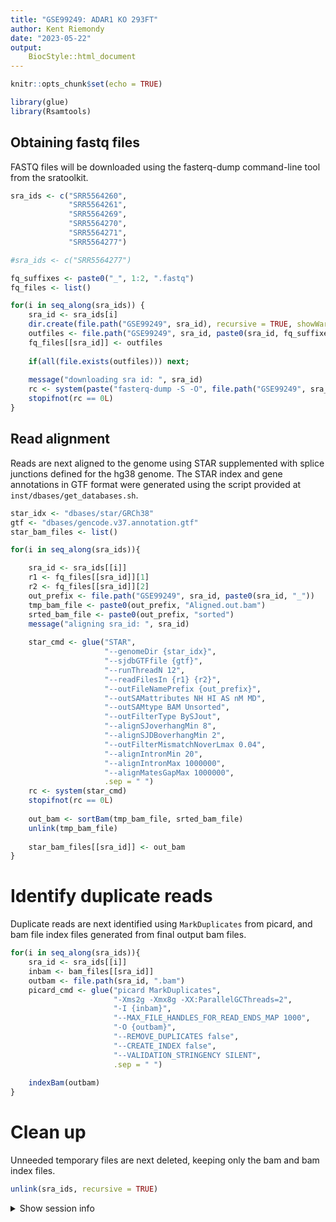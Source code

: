 ```yaml
---
title: "GSE99249: ADAR1 KO 293FT"
author: Kent Riemondy
date: "2023-05-22"
output:
    BiocStyle::html_document
---
```


```r
knitr::opts_chunk$set(echo = TRUE)
```

```r
library(glue)
library(Rsamtools)
```

## Obtaining fastq files

FASTQ files will be downloaded using the fasterq-dump command-line tool from the sratoolkit.

```r
sra_ids <- c("SRR5564260",
             "SRR5564261",
             "SRR5564269",
             "SRR5564270",
             "SRR5564271",
             "SRR5564277")

#sra_ids <- c("SRR5564277")

fq_suffixes <- paste0("_", 1:2, ".fastq")
fq_files <- list()

for(i in seq_along(sra_ids)) {
    sra_id <- sra_ids[i]
    dir.create(file.path("GSE99249", sra_id), recursive = TRUE, showWarnings = FALSE)
    outfiles <- file.path("GSE99249", sra_id, paste0(sra_id, fq_suffixes))
    fq_files[[sra_id]] <- outfiles
        
    if(all(file.exists(outfiles))) next;
    
    message("downloading sra id: ", sra_id)
    rc <- system(paste("fasterq-dump -S -O", file.path("GSE99249", sra_id),  sra_id))
    stopifnot(rc == 0L)
}
```


## Read alignment

Reads are next aligned to the genome using STAR supplemented with splice junctions defined for the hg38 genome. The STAR index and gene annotations in GTF format were generated using the script provided at `inst/dbases/get_databases.sh`.

```r
star_idx <- "dbases/star/GRCh38"
gtf <- "dbases/gencode.v37.annotation.gtf"
star_bam_files <- list()

for(i in seq_along(sra_ids)){

    sra_id <- sra_ids[[i]]
    r1 <- fq_files[[sra_id]][1]
    r2 <- fq_files[[sra_id]][2]
    out_prefix <- file.path("GSE99249", sra_id, paste0(sra_id, "_"))
    tmp_bam_file <- paste0(out_prefix, "Aligned.out.bam")
    srted_bam_file <- paste0(out_prefix, "sorted")
    message("aligning sra_id: ", sra_id)
    
    star_cmd <- glue("STAR",
                     "--genomeDir {star_idx}",
                     "--sjdbGTFfile {gtf}",
                     "--runThreadN 12",
                     "--readFilesIn {r1} {r2}",
                     "--outFileNamePrefix {out_prefix}",
                     "--outSAMattributes NH HI AS nM MD",
                     "--outSAMtype BAM Unsorted",
                     "--outFilterType BySJout",
                     "--alignSJoverhangMin 8",
                     "--alignSJDBoverhangMin 2",
                     "--outFilterMismatchNoverLmax 0.04",
                     "--alignIntronMin 20",
                     "--alignIntronMax 1000000",
                     "--alignMatesGapMax 1000000", 
                     .sep = " ")
    rc <- system(star_cmd)
    stopifnot(rc == 0L)
    
    out_bam <- sortBam(tmp_bam_file, srted_bam_file)
    unlink(tmp_bam_file)
    
    star_bam_files[[sra_id]] <- out_bam
}
```

# Identify duplicate reads

Duplicate reads are next identified using `MarkDuplicates` from picard, and bam file index files generated from final output bam files.

```r
for(i in seq_along(sra_ids)){
    sra_id <- sra_ids[[i]]
    inbam <- bam_files[[sra_id]]
    outbam <- file.path(sra_id, ".bam")
    picard_cmd <- glue("picard MarkDuplicates", 
                       "-Xms2g -Xmx8g -XX:ParallelGCThreads=2",
                       "-I {inbam}",
                       "--MAX_FILE_HANDLES_FOR_READ_ENDS_MAP 1000",
                       "-O {outbam}",
                       "--REMOVE_DUPLICATES false",
                       "--CREATE_INDEX false",
                       "--VALIDATION_STRINGENCY SILENT",
                       .sep = " ")
    
    indexBam(outbam)
}
```

# Clean up

Unneeded temporary files are next deleted, keeping only the bam and bam index files. 

```r
unlink(sra_ids, recursive = TRUE)
```


<details><summary>Show session info</summary>

```r
sessionInfo()
```
</details>
